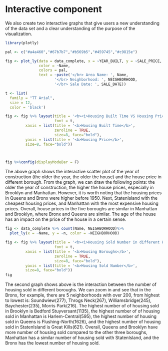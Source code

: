# Interactive component
We also create two interactive graphs that give users a new understanding of the data set and a clear understanding of the purpose of the visualization.
```r
library(plotly)

pal <- c("#a4a460","#67b7b7","#b569b5","#459745","#c9815e")

fig <- plot_ly(data = data_complete, x = ~YEAR_BUILT, y = ~SALE_PRICE,
               color = ~Name,
               colors = pal,
               text = ~paste('</br> Area Name: ', Name,
                      '</br> Neighborhood: ', NEIGHBORHOOD,
                      '</br> Sale Date: ', SALE_DATE))

t <- list(
  family = "TT Arial",
  size = 12,
  color = 'black')

fig <- fig %>% layout(title = '<b><i>Housing Built Time VS Housing Price in New York</b></i>',
                      font = t,
         xaxis = list(title = '<b>Housing Built Time</b>',
                      zeroline = TRUE,
                      size=8, face="bold"),
         yaxis = list(title = '<b>Housing Price</b>',
         size=8, face="bold"))



fig %>%config(displayModeBar = F)
```

The above graph shows the interactive scatter plot of the year of construction (the older the year, the older the house) and the house price in different borough. From the graph, we can draw the following points: the older the year of construction, the higher the house prices, especially in Brooklyn and Manhattan. However, it is worth noting that the housing prices in Queens and Bronx were higher before 1950. Next, StatenIsland with the cheapest housing prices, and Manhattan with the most expensive housing prices. Overall, house prices in the five boroughs are similar in Manhattan and Brooklyn, where Bronx and Queens are similar. The age of the house has an impact on the price of the house in a certain sense.

```r
fig <- data_complete %>% count(Name, NEIGHBORHOOD)%>% 
  plot_ly(x = ~Name, y = ~n, color = ~NEIGHBORHOOD)

fig <- fig %>% layout(title = '<b><i>Housing Sold Number in different Housing Boroughs</b></i>',
                      font = t,
         xaxis = list(title = '<b>Housing Boroughs</b>',
                      zeroline = TRUE,
                      size=8, face="bold"),
         yaxis = list(title = '<b>Housing Sold Number</b>',
         size=8, face="bold"))
fig
```

The second graph shows above is the interaction between the number of housing sold in different boroughs. We can zoom in and see that in the Bronx, for example, there are 5 neighborhoods with over 200, from highest to lowest is: Soundwiew(277), Throgs Neck(267), Williamsbridge(245), Baychester(235), Morris Park(216). The highest number of of housing sold in Brooklyn is Bedford Stuyversant(1135), the highest number of of housing sold in Manhattan is Harlem-Central(595), the highest number of housing sold in Queens is Flushing-North(1626), and the highest number of housing sold in StatenIsland is Great Kills(621). Overall, Queens and Brooklyn have more number of housing sold compared to the other three boroughs, Manhattan has a similar number of housing sold with StatenIsland, and the Bronx has the lowest number of housing sold.

